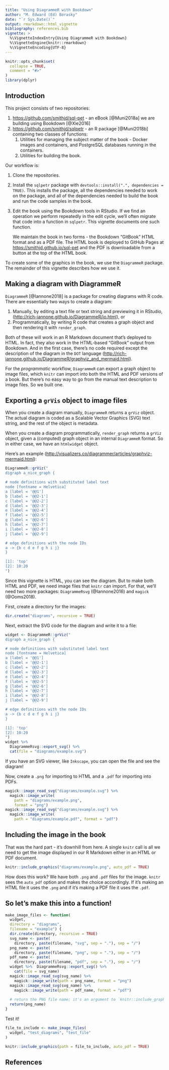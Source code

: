 ```yaml
---
title: "Using DiagrammeR with Bookdown"
author: "M. Edward (Ed) Borasky"
date: "`r Sys.Date()`"
output: rmarkdown::html_vignette
bibliography: references.bib
vignette: >
  %\VignetteIndexEntry{Using DiagrammeR with Bookdown}
  %\VignetteEngine{knitr::rmarkdown}
  %\VignetteEncoding{UTF-8}
---
```


```r
knitr::opts_chunk$set(
  collapse = TRUE,
  comment = "#>"
)
library(dplyr)
```

## Introduction
This project consists of two repositories:

1. <https://github.com/smithjd/sql-pet> - an eBook [@Muni2018a] we are building using Bookdown [@Xie2016]
2. <https://github.com/smithjd/sqlpetr> - an R package [@Muni2018b] containing two classes of functions:
    1. Utilities for managing the subject matter of the book - Docker images and containers, and PostgreSQL databases running in the containers.
    2. Utilities for building the book.

Our workflow is:

1. Clone the repositories.
2. Install the `sqlpetr` package with `devtools::install(".", dependencies = TRUE)`. This installs the package, all the dependencies needed to work on the package, and all of the dependencies needed to build the book and run the code samples in the book.
3. Edit the book using the Bookdown tools in RStudio. If we find an operation we perform repeatedly in the edit cycle, we'll often migrate that code into a function in `sqlpetr`. This vignette documents one such function.

    We maintain the book in two forms - the Bookdown "GitBook" HTML format and as a PDF file. The HTML book is deployed to GitHub Pages at <https://smithjd.github.io/sql-pet> and the PDF is downloadable from a button at the top of the HTML book.

To create some of the graphics in the book, we use the `DiagrammeR` package. The remainder of this vignette describes how we use it.

## Making a diagram with DiagrammeR
`DiagrammeR` [@Iannone2018] is a package for creating diagrams with R code. There are essentially two ways to create a diagram:

1. Manually, by editing a text file or text string and previewing it in RStudio, (<http://rich-iannone.github.io/DiagrammeR/io.html>), or
2. Programmatically, by writing R code that creates a graph object and then rendering it with `render_graph`.

Both of these will work in an R Markdown document that's deployed to HTML. In fact, they also work in the HTML-based "GitBook" output from Bookdown. And in the first case, there's no code required except the description of the diagram in the `DOT` language (<http://rich-iannone.github.io/DiagrammeR/graphviz_and_mermaid.html>).

For the _programmatic_ workflow, `DiagrammeR` can export a graph object to image files, which `knitr` can import into both the HTML and PDF versions of a book. But there's no easy way to go from the manual text description to image files. So we built one.

## Exporting a `grVis` object to image files
When you create a diagram manually, `DiagrammeR` returns a `grViz` object. The actual diagram is coded as a Scalable Vector Graphics (SVG) text string, and the rest of the object is metadata. 

When you create a diagram programmatically, `render_graph` returns a `grViz` object, given a (computed) graph object in an internal `DiagrammeR` format. So in either case, we have an `htmlwidget` object.

Here's an example (<http://visualizers.co/diagrammer/articles/graphviz-mermaid.html>):

```r
DiagrammeR::grViz("
digraph a_nice_graph {

# node definitions with substituted label text
node [fontname = Helvetica]
a [label = '@@1']
b [label = '@@2-1']
c [label = '@@2-2']
d [label = '@@2-3']
e [label = '@@2-4']
f [label = '@@2-5']
g [label = '@@2-6']
h [label = '@@2-7']
i [label = '@@2-8']
j [label = '@@2-9']

# edge definitions with the node IDs
a -> {b c d e f g h i j}
}

[1]: 'top'
[2]: 10:20
")
```

Since this vignette is HTML, you can see the diagram. But to make both HTML and PDF, we need image files that `knitr` can import. For that, we'll need two more packages: `DiagrammeRsvg` (@Iannone2016) and `magick` (@Ooms2018). 

First, create a directory for the images:
```r
dir.create("diagrams", recursive = TRUE)

```

Next, extract the SVG code for the diagram and write it to a file:
```r
widget <- DiagrammeR::grViz("
digraph a_nice_graph {

# node definitions with substituted label text
node [fontname = Helvetica]
a [label = '@@1']
b [label = '@@2-1']
c [label = '@@2-2']
d [label = '@@2-3']
e [label = '@@2-4']
f [label = '@@2-5']
g [label = '@@2-6']
h [label = '@@2-7']
i [label = '@@2-8']
j [label = '@@2-9']

# edge definitions with the node IDs
a -> {b c d e f g h i j}
}

[1]: 'top'
[2]: 10:20
")
widget %>% 
  DiagrammeRsvg::export_svg() %>% 
  cat(file = "diagrams/example.svg")

```

If you have an SVG viewer, like `Inkscape`, you can open the file and see the diagram!

Now, create a `.png` for importing to HTML and a `.pdf` for importing into PDFs.

```r
magick::image_read_svg("diagrams/example.svg") %>% 
  magick::image_write(
    path = "diagrams/example.png", 
    format = "png")
magick::image_read_svg("diagrams/example.svg") %>% 
  magick::image_write(
    path = "diagrams/example.pdf", format = "pdf")

```

## Including the image in the book
That was the hard part - it's downhill from here. A single `knitr` call is all we need to get the image displayed in our R Markdown either in an HTML or PDF document.

```r
knitr::include_graphics("diagrams/example.png", auto_pdf = TRUE)

```

How does this work? We have both `.png` and `.pdf` files for the image. `knitr` sees the `auto_pdf` option and makes the choice accordingly. If it's making an HTML file it uses the `.png` and if it's making a PDF file it uses the `.pdf`.

## So let's make this into a function!
```r
make_image_files <- function(
  widget, 
  directory = "diagrams", 
  filename = "example") {
  dir.create(directory, recursive = TRUE)
  svg_name <- paste(
    directory, paste(filename, "svg", sep = "."), sep = "/")
  png_name <- paste(
    directory, paste(filename, "png", sep = "."), sep = "/")
  pdf_name <- paste(
    directory, paste(filename, "pdf", sep = "."), sep = "/")
  widget %>%  DiagrammeRsvg::export_svg() %>% 
    cat(file = svg_name)
  magick::image_read_svg(svg_name) %>% 
    magick::image_write(path = png_name, format = "png")
  magick::image_read_svg(svg_name) %>% 
    magick::image_write(path = pdf_name, format = "pdf")
  
  # return the PNG file name; it's an argument to `knitr::include_graphics`
  return(png_name)
}
```

Test it!
```r
file_to_include <- make_image_files(
  widget, "test_diagrams", "test_file"
)
```

```r
knitr::include_graphics(path = file_to_include, auto_pdf = TRUE)

```

## References
